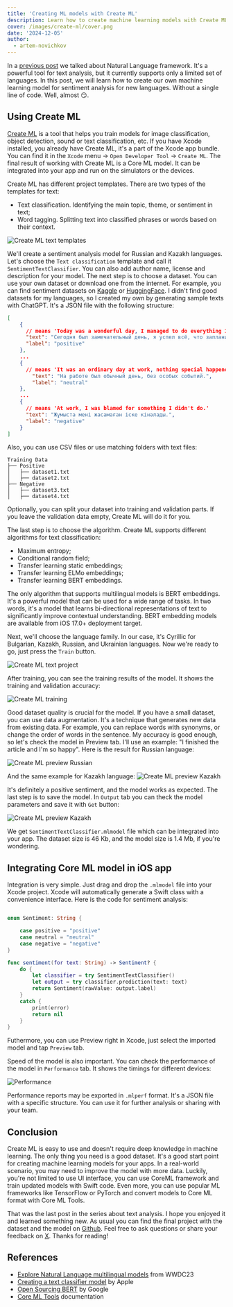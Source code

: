 ```yaml
---
title: 'Creating ML models with Create ML'
description: Learn how to create machine learning models with Create ML
cover: /images/create-ml/cover.png
date: '2024-12-05'
author:
  - artem-novichkov
---
```


In a [previous post](https://www.artemnovichkov.com/blog/working-with-natural-language-framework) we talked about Natural Language framework. It's a powerful tool for text analysis, but it currently supports only a limited set of languages. In this post, we will learn how to create our own machine learning model for sentiment analysis for new languages. Without a single line of code. Well, almost 😏.

## Using Create ML

[Create ML](https://developer.apple.com/machine-learning/create-ml/) is a tool that helps you train models for image classification, object detection, sound or text classification, etc. If you have Xcode installed, you already have Create ML, it's a part of the Xcode app bundle. You can find it in the `Xcode` menu -> `Open Developer Tool` -> `Create ML`. The final result of working with Create ML is a Core ML model. It can be integrated into your app and run on the simulators or the devices.

Create ML has different project templates. There are two types of the templates for text:
- Text classification. Identifying the main topic, theme, or sentiment in text;
- Word tagging. Splitting text into classified phrases or words based on their context.

![Create ML text templates](/images/create-ml/create-ml-text-templates.png)

We'll create a sentiment analysis model for Russian and Kazakh languages. Let's choose the `Text classification` template and call it `SentimentTextClassifier`. You can also add author name, license and description for your model. The next step is to choose a dataset. You can use your own dataset or download one from the internet. For example, you can find sentiment datasets on [Kaggle](https://www.kaggle.com/search?q=sentiment+in%3Adatasets) or [HuggingFace](https://huggingface.co/datasets?modality=modality:text&sort=trending&search=sentiment). I didn't find good datasets for my languages, so I created my own by generating sample texts with ChatGPT. It's a JSON file with the following structure:

```json
[
    {
      // means 'Today was a wonderful day, I managed to do everything I planned!'
      "text": "Сегодня был замечательный день, я успел всё, что запланировал!",
      "label": "positive"
    },
    ...
    {
      // means 'It was an ordinary day at work, nothing special happened.'
        "text": "На работе был обычный день, без особых событий.",
        "label": "neutral"
    },
    ...
    {
      // means 'At work, I was blamed for something I didn't do.'
      "text": "Жұмыста мені жасамаған іске кінәлады.",
      "label": "negative"
    }
]
```

Also, you can use CSV files or use matching folders with text files:
```
Training Data
├── Positive
│   ├── dataset1.txt
│   ├── dataset2.txt
├── Negative
│   ├── dataset3.txt
│   ├── dataset4.txt
```

Optionally, you can split your dataset into training and validation parts. If you leave the validation data empty, Create ML will do it for you. 

The last step is to choose the algorithm. Create ML supports different algorithms for text classification:
- Maximum entropy;
- Conditional random field;
- Transfer learning static embeddings;
- Transfer learning ELMo embeddings;
- Transfer learning BERT embeddings.

The only algorithm that supports multilingual models is BERT embeddings. It's a powerful model that can be used for a wide range of tasks. In two words, it's a model that learns bi-directional representations of text to significantly improve contextual understanding. BERT embedding models are available from iOS 17.0+ deployment target.

Next, we'll choose the language family. In our case, it's Cyrillic for Bulgarian, Kazakh, Russian, and Ukrainian languages. Now we're ready to go, just press the `Train` button.

![Create ML text project](/images/create-ml/create-ml-text-project.png)

After training, you can see the training results of the model. It shows the training and validation accuracy:

![Create ML training](/images/create-ml/create-ml-training.png)

Good dataset quality is crucial for the model. If you have a small dataset, you can use data augmentation. It's a technique that generates new data from existing data. For example, you can replace words with synonyms, or change the order of words in the sentence. My accuracy is good enough, so let's check the model in Preview tab. I'll use an example: "I finished the article and I'm so happy". Here is the result for Russian language:

![Create ML preview Russian](/images/create-ml/create-ml-preview-russian.png)

And the same example for Kazakh language:
![Create ML preview Kazakh](/images/create-ml/create-ml-preview-kazakh.png)

It's definitely a positive sentiment, and the model works as expected. The last step is to save the model. In `Output` tab you can theck the model parameters and save it with `Get` button:

![Create ML preview Kazakh](/images/create-ml/create-ml-output.png)

We get `SentimentTextClassifier.mlmodel` file which can be integrated into your app. The dataset size is 46 Kb, and the model size is 1.4 Mb, if you're wondering.

## Integrating Core ML model in iOS app

Integration is very simple. Just drag and drop the `.mlmodel` file into your Xcode project. Xcode will automatically generate a Swift class with a convenience interface. Here is the code for sentiment analysis:

```swift

enum Sentiment: String {

    case positive = "positive"
    case neutral = "neutral"
    case negative = "negative"
}

func sentiment(for text: String) -> Sentiment? {
    do {
        let classifier = try SentimentTextClassifier()
        let output = try classifier.prediction(text: text)
        return Sentiment(rawValue: output.label)
    }
    catch {
        print(error)
        return nil
    }
}
```

Futhermore, you can use Preview right in Xcode, just select the imported model and tap `Preview` tab.

Speed of the model is also important. You can check the performance of the model in `Performance` tab. It shows the timings for different devices:

![Performance](/images/create-ml/create-ml-performance.png)

Performance reports may be exported in `.mlperf` format. It's a JSON file with a specific structure. You can use it for further analysis or sharing with your team.

## Conclusion

Create ML is easy to use and doesn't require deep knowledge in machine learning. The only thing you need is a good dataset. It's a good start point for creating machine learning models for your apps. In a real-world scenario, you may need to improve the model with more data. Luckily, you're not limited to use UI interface, you can use CoreML framework and train updated models with Swift code. Even more, you can use popular ML frameworks like TensorFlow or PyTorch and convert models to Core ML format with Core ML Tools.

That was the last post in the series about text analysis. I hope you enjoyed it and learned something new. As usual you can find the final project with the dataset and the model on [Github](https://github.com/artemnovichkov/NaturalLanguageExample). Feel free to ask questions or share your feedback on [X](https://x.com/iosartem). Thanks for reading!

## References

- [Explore Natural Language multilingual models](https://developer.apple.com/videos/play/wwdc2023/10042/) from WWDC23
- [Creating a text classifier model](https://developer.apple.com/documentation/createml/creating-a-text-classifier-model) by Apple
- [Open Sourcing BERT](https://research.google/blog/open-sourcing-bert-state-of-the-art-pre-training-for-natural-language-processing/) by Google
- [Core ML Tools](https://apple.github.io/coremltools/docs-guides/index.html) documentation